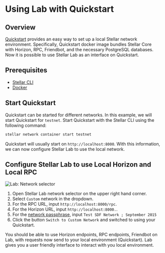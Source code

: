 # Using Lab with Quickstart

## Overview

[Quickstart](https://github.com/stellar/quickstart) provides an easy way to set up a local Stellar network environment. Specifically, Quickstart docker image bundles Stellar Core with Horizon, RPC, Friendbot, and the necessary PostgreSQL databases. Now it is possible to use Stellar Lab as an interface on Quickstart.

## Prerequisites

- [Stellar CLI](/docs/tools/developer-tools/cli/install-cli)
- [Docker](https://www.docker.com/)

## Start Quickstart

Quickstart can be started for different networks. In this example, we will start Quickstart for `testnet`. Start Quickstart with the Stellar CLI using the following command:

```sh
stellar network container start testnet
```

Quickstart will usually start on `http://localhost:8000`. With this information, we can now configure Stellar Lab to use the local network.

## Configure Stellar Lab to use Local Horizon and Local RPC

![Lab: Network selector](/assets/lab/lab-custom-network.png)

1. Open Stellar Lab network selector on the upper right hand corner.
2. Select `Custom` network in the dropdown.
3. For the RPC URL, input `http://localhost:8000/rpc`.
4. For the Horizon URL, input `http://localhost:8000.`.
5. For the [network passphrase](/docs/networks), input `Test SDF Network ; September 2015`
6. Click the button `Switch to Custom Network` and switched to using your Quickstart.

You should be able to use Horizon endpoints, RPC endpoints, Friendbot on Lab, with requests now send to your local environment (Quickstart). Lab gives you a user friendly interface to interact with you local environment.
